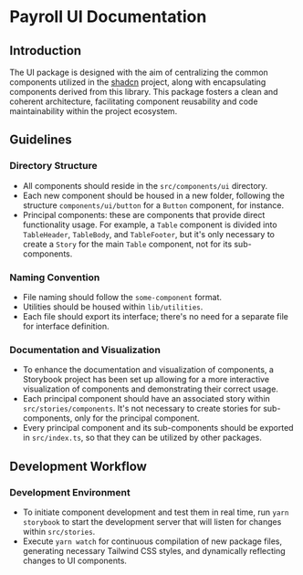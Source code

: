 # Payroll UI Documentation

## Introduction

The UI package is designed with the aim of centralizing the common components utilized in
the [shadcn](https://ui.shadcn.com/) project, along with encapsulating components derived from this library. This
package fosters a clean and coherent architecture, facilitating component reusability and code maintainability within
the project ecosystem.

## Guidelines

### Directory Structure

- All components should reside in the `src/components/ui` directory.
- Each new component should be housed in a new folder, following the structure `components/ui/button` for a `Button`
  component, for instance.
- Principal components: these are components that provide direct functionality usage. For example, a `Table` component
  is divided into `TableHeader`, `TableBody`, and `TableFooter`, but it's only necessary to create a `Story` for the
  main `Table` component, not for its sub-components.

### Naming Convention

- File naming should follow the `some-component` format.
- Utilities should be housed within `lib/utilities`.
- Each file should export its interface; there's no need for a separate file for interface definition.

### Documentation and Visualization

- To enhance the documentation and visualization of components, a Storybook project has been set up allowing for a more
  interactive visualization of components and demonstrating their correct usage.
- Each principal component should have an associated story within `src/stories/components`. It's not necessary to create
  stories for sub-components, only for the principal component.
- Every principal component and its sub-components should be exported in `src/index.ts`, so that they can be utilized by
  other packages.

## Development Workflow

### Development Environment

- To initiate component development and test them in real time, run `yarn storybook` to start the development server
  that will listen for changes within `src/stories`.
- Execute `yarn watch` for continuous compilation of new package files, generating necessary Tailwind CSS styles, and
  dynamically reflecting changes to UI components.
